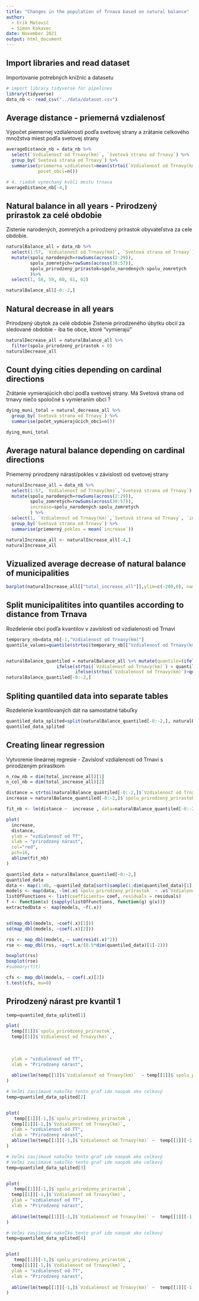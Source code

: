 ```yaml
---
title: "Changes in the population of Trnava based on natural balance"
author: 
  - Erik Matovič
  - Simon Kokavec
date: November 2021
output: html_document
---
```


## Import libraries and read dataset 
Importovanie potrebných knižníc a datasetu 

```r
# import library tidyverse for pipelines
library(tidyverse)                
data_nb <- read_csv("../data/dataset.csv")
```

## Average distance - priemerná vzdialenosť
Výpočet piemernej vzdialenosti podľa svetovej strany a zrátanie celkového množstva miest podľa svetovej strany

```r
averageDistance_nb = data_nb %>%
  select(`Vzdialenosť od Trnavy(km)`, `Svetová strana od Trnavy`) %>%
  group_by(`Svetová strana od Trnavy`) %>%
  summarise(priemerna_vzdialenost=mean(strtoi(`Vzdialenosť od Trnavy(km)`)),
            pocet_obci=n())

# 4. riadok vynechaný kvôli mestu trnava
averageDistance_nb[-4,]
```

## Natural balance in all years - Prirodzený prírastok za celé obdobie
Zistenie narodených, zomretých a prirodzený prírastok obyvateľstva za cele obdobie.  

```r
naturalBalance_all = data_nb %>%
  select(1:57, `Vzdialenosť od Trnavy(km)`, `Svetová strana od Trnavy`) %>%
  mutate(spolu_narodených=rowSums(across(2:29)),
         spolu_zomretých=rowSums(across(30:57)),
         spolu_prirodzený_prírastok=spolu_narodených-spolu_zomretých
         )%>%
  select(1, 58, 59, 60, 61, 62)

naturalBalance_all[-0:-2,]

```

## Natural decrease in all years
Prirodzený úbytok za celé obdobie
Zistenie prirodzeného úbytku obcií za sledované obdobie - iba tie obce, ktoré "vymierajú"

```r
naturalDecrease_all = naturalBalance_all %>%
  filter(spolu_prirodzený_prírastok < 0)
naturalDecrease_all
```

## Count dying cities depending on cardinal directions
Zrátanie vymierajúcich obcí podľa svetovej strany.
Má Svetová strana od trnavy niečo spoločné s vymieraním obcí ?

```r
dying_muni_total = natural_decrease_all %>%
  group_by(`Svetová strana od Trnavy`) %>%
  summarise(počet_vymierajúcich_obcí=n())

dying_muni_total
```


## Average natural balance depending on cardinal directions
Priemerný prirodzený nárast/pokles v závislosti od svetovej strany

```r
naturalIncrease_all = data_nb %>%
  select(1:57, `Vzdialenosť od Trnavy(km)`,`Svetová strana od Trnavy`) %>%
  mutate(spolu_narodených=rowSums(across(2:29)),
         spolu_zomretých=rowSums(across(30:57)),
         increase=spolu_narodených-spolu_zomretých
         ) %>%
  select(1, `Vzdialenosť od Trnavy(km)`,`Svetová strana od Trnavy`, `increase`) %>%
  group_by(`Svetová strana od Trnavy`) %>%
  summarise(priemerný_pokles = mean(`increase`))

naturalIncrease_all <- naturalIncrease_all[-4,]
naturalIncrease_all

```

## Vizualized average decrease of natural balance of municipalities


```r
barplot(naturalIncrease_all[["total_increase_all"]],ylim=c(-200,0), names.arg=naturalIncrease_all[["Svetová strana od Trnavy"]])
```

## Split municipalitites into quantiles according to distance from Trnava
Rozdelenie obcí podľa kvantilov v zavíslosti od vzdialenosti od Trnavi

```r
temporary_nb=data_nb[-1,"Vzdialenosť od Trnavy(km)"]
quantile_values=quantile(strtoi(temporary_nb[["Vzdialenosť od Trnavy(km)"]]))


naturalBalance_quantiled = naturalBalance_all %>% mutate(quantile=(ifelse(strtoi(`Vzdialenosť od Trnavy(km)`) <= quantile_values[2] , 1,
                   ifelse(strtoi(`Vzdialenosť od Trnavy(km)`) > quantile_values[2] & strtoi(`Vzdialenosť od Trnavy(km)`) <= quantile_values[3],2,
                          ifelse(strtoi(`Vzdialenosť od Trnavy(km)`)>quantile_values[3] & strtoi(`Vzdialenosť od Trnavy(km)`) < quantile_values[4],3,4)))))
naturalBalance_quantiled[-0:-2,]

```
## Spliting quantiled data into separate tables
Rozdelenie kvantilovaných dát na samostatné tabuľky
```r
quantiled_data_splited=split(naturalBalance_quantiled[-0:-2,], naturalBalance_quantiled[-0:-2,]$quantile)
quantiled_data_splited
```

## Creating linear regression 
Vytvorenie lineárnej regresie
- Zavíslosť vzdialenosti od Trnavi s prirodzeným prírastkom

```r

n_row_nb = dim(total_increase_all)[1]
n_col_nb = dim(total_increase_all)[2]

distance = strtoi(naturalBalance_quantiled[-0:-2,]$`Vzdialenosť od Trnavy(km)`)
increase = naturalBalance_quantiled[-0:-2,]$`spolu_prirodzený_prírastok`

fit_nb <- lm(distance ~  increase , data=naturalBalance_quantiled[-0:-2,])

plot(
  increase,
  distance,
  ylab = "vzdialenosť od TT",
  xlab = "prirodzený nárast",
  col="red",  
  pch=16,
  abline(fit_nb)
)

```
```r
quantiled_data = naturalBalance_quantiled[-0:-2,]
quantiled_data
data <- map(1:40, ~quantiled_data[sort(sample(1:dim(quantiled_data)[1], size = 0.5*dim(quantiled_data)[1])),])
models <- map(data, ~lm(.x$`spolu_prirodzený_prírastok` ~ .x$`Vzdialenosť od Trnavy(km)` ))
listOfFunctions <- list(coefficients= coef, residuals = residuals)
f <- function(x) {sapply(listOfFunctions, function(g) g(x))}
extractedData <- map(models, ~f(.x))


sd(map_dbl(models, ~coef(.x)[1]))
sd(map_dbl(models, ~coef(.x)[2]))

rss <- map_dbl(models, ~ sum(resid(.x)^2))
rse <- map_dbl(rss, ~sqrt(.x/(0.5*dim(quantiled_data)[1]-2)))

boxplot(rss)
boxplot(rse)
#summary(fit)
```
```r
cfs <- map_dbl(models, ~ coef(.x)[2])
t.test(cfs, mu=0)
```


## Prirodzený nárast pre kvantil 1

```r
temp=quantiled_data_splited[1]

plot(
  temp[[1]]$`spolu_prirodzený_prírastok`,
  temp[[1]]$`Vzdialenosť od Trnavy(km)`,
  
  
  
  ylab = "vzdialenosť od TT",
  xlab = "Prirodzený nárast",
  
  abline(lm(temp[[1]]$`Vzdialenosť od Trnavy(km)`  ~ temp[[1]]$`spolu_prirodzený_prírastok` ), col="Blue")
)


```

```r

# Veľmi zaujímavé nakoľko tento graf ide naopak ako celkový
temp=quantiled_data_splited[2]


plot(
   temp[[1]][-1,]$`spolu_prirodzeny_prirastok`,
  temp[[1]][-1,]$`Vzdialenosť od Trnavy(km)`,
  ylab = "vzdialenosť od TT",
  xlab = "Prirodzený nárast",
  abline(lm(temp[[1]][-1,]$`Vzdialenosť od Trnavy(km)` ~  temp[[1]][-1,]$`spolu_prirodzeny_prirastok` ), col="Blue")
)

```
```r

# Veľmi zaujímavé nakoľko tento graf ide naopak ako celkový
# Veľmi zaujímavé nakoľko tento graf ide naopak ako celkový
temp=quantiled_data_splited[3]


plot(
   temp[[1]][-1,]$`spolu_prirodzeny_prirastok`,
  temp[[1]][-1,]$`Vzdialenosť od Trnavy(km)`,
  ylab = "vzdialenosť od TT",
  xlab = "Prirodzený nárast",
  
  abline(lm(temp[[1]][-1,]$`Vzdialenosť od Trnavy(km)` ~  temp[[1]][-1,]$`spolu_prirodzeny_prirastok` ), col="Blue")
)

```

```r

# Veľmi zaujímavé nakoľko tento graf ide naopak ako celkový
temp=quantiled_data_splited[4]


plot(
   temp[[1]][-1,]$`spolu_prirodzeny_prirastok`,
  temp[[1]][-1,]$`Vzdialenosť od Trnavy(km)`,
  ylab = "vzdialenosť od TT",
  xlab = "Prirodzený nárast",
  
  abline(lm(temp[[1]][-1,]$`Vzdialenosť od Trnavy(km)` ~  temp[[1]][-1,]$`spolu_prirodzeny_prirastok` ), col="Blue")
)

```

